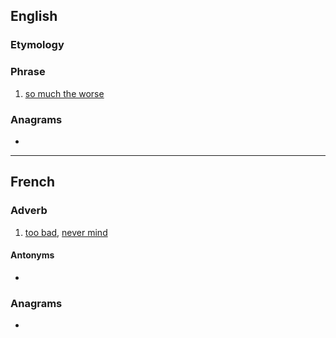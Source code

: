 ==English==

===Etymology===
{{etyl|fr|en}}

===Phrase===
{{en-phrase|head=tant pis}}

# [[so much the worse]]

===Anagrams===
* {{anagrams|en|a=ainpstt|tanpits}}

----

==French==

===Adverb===
{{head|fr|adverb}}

# [[too bad]], [[never mind]]
#: {{ux|fr|― Elle ne sera pas là demain. ― Bon, '''tant pis''', ce n'est pas grave, on fera sans elle.|"She will not be there tomorrow." ―"Oh, '''too bad''', it's not important, we'll go on without her."}}
#: {{ux|fr|― Madame, j'ai oublié mes devoirs! ― '''Tant pis'''!|"Miss, I forgot my homework!" ―'''"Too bad"'''}}

====Antonyms====
* {{l|fr|tant mieux}}

===Anagrams===
* {{l|fr|pistant}}